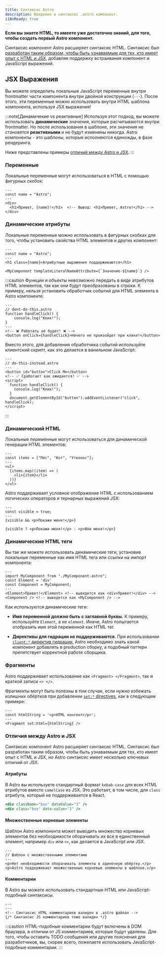 ```yaml
---
title: Синтаксис Astro
description: Введение в синтаксис .astro компонент.
i18nReady: true
---
```


**Если вы знаете HTML, то имеете уже достаточно знаний, для того, чтобы создать первый Astro компонент.**

Синтаксис компонент Astro расширяет синтаксис HTML. Синтаксис был [разработан таким образом, чтобы быть узнаваемым для тех, кто имеет опыт с HTML и JSX](#отличия-между-astro-и-jsx), добавляя поддержку встраивания компонент и JavaScript выражений.  


## JSX Выражения

Вы можете определить локальные JavaScript переменные внутри frontmatter части компонента внутри двойной конструкции (`---`). После этого, эти переменные можно использовать внутри HTML шаблона компонента, используя JSX выражения!

:::note[Динамичекие vs реактивные]
Используя этот подход, вы можете использовать **динамические** значения, которые расчитываются внутри frontmatter. Но после использования в шаблоне, эти значения не становятся **реактивными** и не будут изменены никогда. Astro компоненты - это шаблоны, которые исполняются единожды, в фазе рендеринга.

Ниже представлены примеры [отличий между Astro и JSX](#отличия-между-astro-и-jsx).
:::

### Переменные

Локальные переменные могут использоваться в HTML с помощью фигурных скобок: 

```astro title="src/components/Variables.astro" "{name}"
---
const name = "Astro";
---
<div>
  <h1>Привет, {name}!</h1>  <!-- Вывод: <h1>Привет, Astro!</h1> -->
</div>
```

### Динамические атрибуты 

Локальные переменные можно использовать в фигурных скобках для того, чтобы установить свойства HTML элементов и других компонент:

```astro title="src/components/DynamicAttributes.astro" "{name}" "${name}"
---
const name = "Astro";
---
<h1 class={name}>Атрибутные выражения поддерживаются</h1>

<MyComponent templateLiteralNameAttribute={`Значение-${name}`} />
```

:::caution
Функции и объекты невозможно передать в виде атрибутов HTML элементов, так как они будут преобразованы в строки.
К примеру, нельзя установить обработчик событий для HTML элемента в Astro компоненте:

```astro
---
// dont-do-this.astro
function handleClick() {
    console.log("Клик!");
}
---
<!-- ❌ Работать не будет! ❌ -->
<button onClick={handleClick}>Ничего не произойдет при клике!</button>
```

Вместо этого, для добавления обработчика событий используйте клиентский скрипт, как это делается в ванильном JavaScript:

```astro
---
// do-this-instead.astro
---
<button id="button">Click Me</button>
<!-- ✅ Сработает как ожидается! ✅ -->
<script>
  function handleClick() {
    console.log("Клик!");
  }
  document.getElementById("button").addEventListener("click", handleClick);
</script>
```
:::

### Динамический HTML 

Локальные переменные могут использоваться для динамической генерации HTML элементов:

```astro title="src/components/DynamicHtml.astro" "{item}"
---
const items = ["Пёс", "Кот", "Утконос"];
---
<ul>
  {items.map((item) => (
    <li>{item}</li>
  ))}
</ul>
```

Astro поддерживает условное отображение HTML с использованием логических операторов и тернарных выражений JSX:

```astro title="src/components/ConditionalHtml.astro" "visible"
---
const visible = true;
---
{visible && <p>Покажи меня!</p>}

{visible ? <p>Покажи меня!</p> : <p>Или меня!</p>}
```

### Динамические HTML теги 

Вы так же можете использовать динамические теги, установив локальные переменные как имя HTML тега или ссылки на импорт компонента: 

```astro title="src/components/DynamicTags.astro" /Element|(?<!My)Component/
---
import MyComponent from "./MyComponent.astro";
const Element = 'div'
const Component = MyComponent;
---
<Element>Привет!</Element> <!-- выведется как <div>Привет!</div> -->
<Component /> <!-- выведется как <MyComponent /> -->
```

Как используются динамические теги:

- **Имя переменной должно быть с заглавной буквы.** К примеру, используйте `Element`, а не `element`. Иначе, Astro попытается отобразить имя этой переменной как HTML тег.

- **Директивы для гидрации не поддерживаются.** При использовании [`client:*` директив гидрации](/ru/basics/framework-components/#hydrating-interactive-components), Astro необходимо знать какой компонент добавлять в production сборку, а подобный паттерн препятствует корректной работе сборщика.

### Фрагменты

Astro поддерживает использование как `<Fragment> </Fragment>`, так и краткой записи `<> </>`.

Фрагменты могут быть полезны в том случае, если нужно избежать излишних обёртков при добавлении [`set:*` directives](/ru/reference/directives-reference/#sethtml), как в следующем примере:

```astro title="src/components/SetHtml.astro" "Fragment"
---
const htmlString = '<p>HTML контент</p>';
---
<Fragment set:html={htmlString} />
```

### Отличия между Astro и JSX

Синтаксис компонент Astro расширяет синтаксис HTML. Синтаксис был разработан таким образом, чтобы быть узнаваемым для тех, кто имеет опыт с HTML и JSX, но Astro синтаксис имеет несколько ключевых отличий от JSX.

#### Атрибуты

В Astro вы используете стандартный формат `kebab-case` для всех HTML атрибутов вместо `camelCase` из JSX. Это работает, в том числе, для `class` атрибута, который не поддерживается в React.

```jsx del={1} ins={2} title="example.astro"
<div className="box" dataValue="3" />
<div class="box" data-value="3" />
```

#### Множественные корневые элементы

Шаблон Astro компонента может выводить множество корневых элементов без необходимости оборачивать их все в единственный элемент, например `div` или `<>`, как делается в JavaScript или JSX.

```astro title="src/components/RootElements.astro"
---
// Шаблон с множественными элементами
---
<p>Нет необходимости оборачивать элементы в одиночную обёртку.</p>
<p>Astro поддерживает множественные корневые элементы в шаблоне.</p>
```

#### Комментарии

В Astro вы можете использовать стандартные HTML или JavaScript-подобный синтаксисы.

```astro title="example.astro"
---
---
<!-- Синтаксис HTML комментариев валиден в .astro файлах -->
{/* Синтаксис JS комментариев тоже валиден */}
```

:::caution
HTML-подобные комментарии будут включены в DOM браузера, в отличии от JS комментариев, которые будут удалены. Для того, чтобы оставить TODO сообщения или другие пояснения для разработчиков, вы, скорее всего, пожелаете использовать JavaScript-подобные комментарии.
:::



